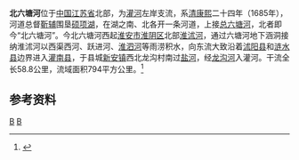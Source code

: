 {{Infobox River
  | river_name      =北六塘河
  | image_name      =
  | image_size      = 
  | caption         = 
  | origin          = [[江苏省|江苏省]][[淮安市|淮安市]][[淮阴区|淮阴区]]北部[[淮沭河|淮沭河]]
  | mouth           = 江苏省[[灌南县|灌南县]][[新安镇_(灌南县)|新安镇]]西北龙沟村南[[盐河_(黄海)|盐河]]
  | basin_countries = {{PRC}}
  | length          = 58.8 公里
  | elevation       = 
  | mouth_elevation = 
  | discharge       = 
  | watershed       = 794 平方公里
}}
'''北六塘河'''位于[[中国|中国]][[江苏省|江苏省]]北部，为[[灌河_(黄海)|灌河]]左岸支流，系[[清朝|清]][[康熙|康熙]]二十四年（1685年），河道总督[[靳辅|靳辅]]围垦[[硕项湖|硕项湖]]，在湖之南、北各开一条河道，上接[[总六塘河|总六塘河]]，北者即今“北六塘河”。今北六塘河西起[[淮安市|淮安市]][[淮阴区|淮阴区]]北部[[淮沭河|淮沭河]]，通过六塘河地下涵洞接纳淮沭河以西渠西河、跃进河、[[淮泗河|淮泗河]]等雨涝积水，向东流大致沿着[[沭阳县|沭阳县]]和[[涟水县|涟水县]]边界进入[[灌南县|灌南县]]，于县城[[新安镇_(灌南县)|新安镇]]西北龙沟村南过[[盐河_(黄海)|盐河]]，经[[龙沟河_(灌河)|龙沟河]]入灌河。干流全长58.8公里，流域面积794平方公里。<ref name="中国河湖大典">{{cite book zh |author=《[[中国河湖大典|中国河湖大典]]》编纂委员会 |title=《中国河湖大典·淮河卷》 |format=M |edition=1 |location=北京 |publisher=中国水利水电出版社 |date=2010年9月 |pages=231页 |id= ISBN 978-7-5084-7953-8}}</ref>
==参考资料==
{{reflist}}
[[Category:沂沭泗河水系|B]]
[[Category:江苏河流|B]]
{{jiangsu-stub}}